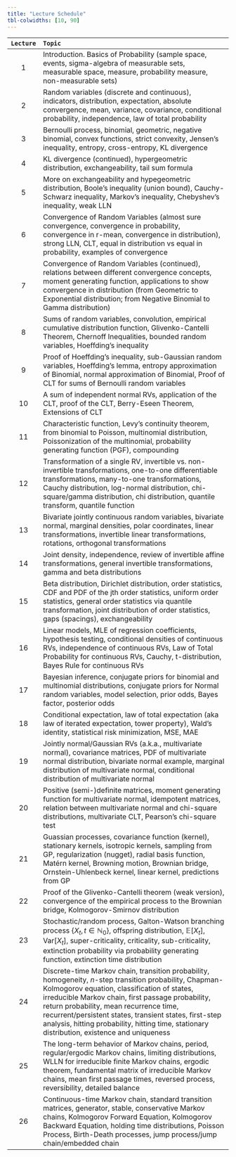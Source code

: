 ```yaml
---
title: "Lecture Schedule"
tbl-colwidths: [10, 90]
---
```


|`Lecture`| `Topic` |
|:---------:|:------------------------------------------------------------------------------|
| 1 | Introduction.  Basics of Probability (sample space, events, sigma-algebra of measurable sets, measurable space, measure, probability measure, non-measurable sets) |
| 2 | Random variables (discrete and continuous), indicators, distribution, expectation, absolute convergence, mean, variance, covariance, conditional probability, independence, law of total probability |
| 3 | Bernoulli process, binomial, geometric, negative binomial, convex functions, strict convexity, Jensen's inequality, entropy, cross-entropy, KL divergence |
| 4 | KL divergence (continued), hypergeometric distribution, exchangeability, tail sum formula |
| 5 | More on exchangeability and hypegeometric distribution, Boole's inequality (union bound), Cauchy-Schwarz inequality, Markov's inequality, Chebyshev's inequality, weak LLN |
| 6 | Convergence of Random Variables (almost sure convergence, convergence in probability, convergence in r-mean, convergence in distribution), strong LLN, CLT, equal in distribution vs equal in probability, examples of convergence |
| 7 | Convergence of Random Variables (continued), relations between different convergence concepts, moment generating function, applications to show convergence in distribution  (from Geometric to Exponential distribution; from Negative Binomial to Gamma distribution) |
| 8 | Sums of random variables, convolution, empirical cumulative distribution function, Glivenko-Cantelli Theorem, Chernoff Inequalities, bounded random variables, Hoeffding's inequality |
| 9 | Proof of Hoeffding's inequality, sub-Gaussian random variables, Hoeffding's lemma, entropy approximation of Binomial, normal approximation of Binomial, Proof of CLT for sums of Bernoulli random variables |
| 10 | A sum of independent normal RVs, application of the CLT, proof of the CLT, Berry-Eseen Theorem, Extensions of CLT |
| 11 | Characteristic function, Levy's continuity theorem, from binomial to Poisson, multinomial distribution, Poissonization of the multinomial, probability generating function (PGF), compounding |
| 12 | Transformation of a single RV, invertible vs. non-invertible transformations, one-to-one differentiable transformations, many-to-one transformations, Cauchy distribution, log-normal distribution, chi-square/gamma distribution, chi distribution, quantile transform, quantile function | 
| 13 | Bivariate jointly continuous random variables, bivariate normal, marginal densities, polar coordinates, linear transformations, invertible linear transformations, rotations, orthogonal transformations | 
| 14 | Joint density, independence, review of invertible affine transformations, general invertible transformations, gamma and beta distributions |
| 15 | Beta distribution, Dirichlet distribution, order statistics, CDF and PDF of the jth order statistics, uniform order statistics, general order statistics via quantile transformation, joint distribution of order statistics, gaps (spacings), exchangeability |
| 16 | Linear models, MLE of regression coefficients, hypothesis testing, conditional densities of continuous RVs, independence of continuous RVs, Law of Total Probability for continuous RVs, Cauchy, t-distribution, Bayes Rule for continuous RVs |
| 17 | Bayesian inference, conjugate priors for binomial and multinomial distributions, conjugate priors for Normal random variables, model selection, prior odds, Bayes factor, posterior odds |
| 18 | Conditional expectation, law of total expectation (aka law of iterated expectation, tower property), Wald's identity, statistical risk minimization, MSE, MAE |
| 19 | Jointly normal/Gaussian RVs (a.k.a., multivariate normal), covariance matrices, PDF of multivariate normal distribution, bivariate normal example, marginal distribution of multivariate normal, conditional distribution of multivariate normal |
| 20 | Positive (semi-)definite matrices, moment generating function for multivariate normal, idempotent matrices, relation between multivariate normal and chi-square distributions, multivariate CLT, Pearson's chi-square test |
| 21 | Guassian processes, covariance function (kernel), stationary kernels, isotropic kernels, sampling from GP, regularization (nugget), radial basis function, Matérn kernel, Browning motion, Brownian bridge, Ornstein-Uhlenbeck kernel, linear kernel, predictions from GP | 
| 22 | Proof of the Glivenko-Cantelli theorem (weak version), convergence of the empirical process to the Brownian bridge, Kolmogorov-Smirnov distribution |
| 23 | Stochastic/random process, Galton-Watson branching process $\{X_t, t\in \mathbb{N}_0\}$, offspring distribution, $\mathbb{E}[X_t]$, $\text{Var}[X_t]$, super-criticality, criticality, sub-criticality, extinction probability via probability generating function, extinction time distribution  |
| 24 | Discrete-time Markov chain, transition probability, homogeneity, $n$-step transition probability, Chapman-Kolmogorov equation, classification of states, irreducible Markov chain, first passage probability, return probability, mean recurrence time, recurrent/persistent states, transient states, first-step analysis, hitting probability, hitting time,  stationary distribution, existence and uniqueness |
| 25 | The long-term behavior of Markov chains, period, regular/ergodic Markov chains, limiting distributions, WLLN for irreducible finite Markov chains, ergodic theorem, fundamental matrix of irreducible Markov chains, mean first passage times, reversed process, reversibility, detailed balance |
| 26 | Continuous-time Markov chain, standard transition matrices, generator, stable, conservative Markov chains, Kolmogorov Forward Equation, Kolmogorov Backward Equation, holding time distributions, Poisson Process, Birth-Death processes, jump process/jump chain/embedded chain |
